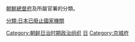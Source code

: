 [[朝鮮總督府|朝鮮總督府]]及所屬官署的分類。
{{Commonscat|Government-General of Korea}}

[[Category:朝鲜日治时期政治组织|Category:朝鲜日治时期政治组织]]
[[Category:朝鮮半島政府|日]]
[[分類:日本已廢止國家機關|分類:日本已廢止國家機關]]
[[Category:京城府|Category:京城府]]